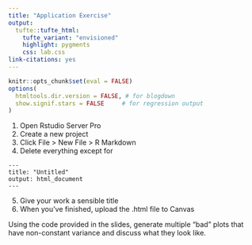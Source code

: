```yaml
---
title: "Application Exercise"
output: 
  tufte::tufte_html:
    tufte_variant: "envisioned"
    highlight: pygments
    css: lab.css
link-citations: yes
---
```


```r
knitr::opts_chunk$set(eval = FALSE)
options(
  htmltools.dir.version = FALSE, # for blogdown
  show.signif.stars = FALSE     # for regression output
)
```


1. Open Rstudio Server Pro
2. Create a new project
3. Click File > New File > R Markdown
4. Delete everything except for 
```
---
title: "Untitled"
output: html_document
---
```
5. Give your work a sensible title
6. When you've finished, upload the .html file to Canvas

Using the code provided in the slides, generate multiple "bad" plots that have non-constant variance and discuss what they look like.